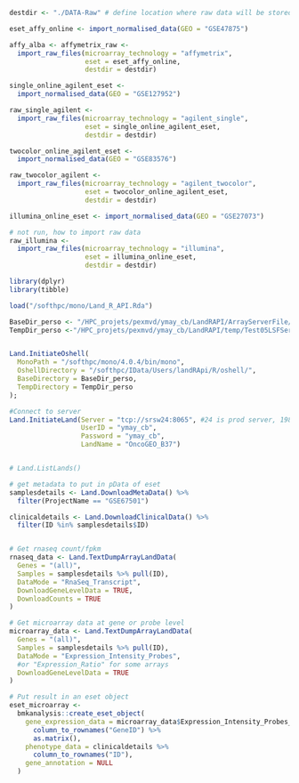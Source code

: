 <!--------------------------------------------------------------------------------------------->
<!--                                                                                         -->
<!--                                     Data Importat                                       -->
<!--                                                                                         -->
<!--------------------------------------------------------------------------------------------->


<!--------------------------------------------------------------------------->
<!--                                                                       -->
<!--                             Import from Geo                           -->
<!--                                                                       -->
<!--------------------------------------------------------------------------->

 <!-- Import Affymetrix data -->

```r
destdir <- "./DATA-Raw" # define location where raw data will be stored

eset_affy_online <- import_normalised_data(GEO = "GSE47875")

affy_alba <- affymetrix_raw <-
  import_raw_files(microarray_technology = "affymetrix",
                   eset = eset_affy_online,
                   destdir = destdir) 
```         

<!-- Import single color Agilent data -->

```r
single_online_agilent_eset <-
  import_normalised_data(GEO = "GSE127952")

raw_single_agilent <-
  import_raw_files(microarray_technology = "agilent_single",
                   eset = single_online_agilent_eset,
                   destdir = destdir)
```

<!-- Import two-color Agilent data -->

```r
twocolor_online_agilent_eset <-
  import_normalised_data(GEO = "GSE83576")

raw_twocolor_agilent <-
  import_raw_files(microarray_technology = "agilent_twocolor",
                   eset = twocolor_online_agilent_eset,
                   destdir = destdir)
```

<!-- Import Illumina data -->

```r
illumina_online_eset <- import_normalised_data(GEO = "GSE27073")

# not run, how to import raw data
raw_illumina <-
  import_raw_files(microarray_technology = "illumina",
                   eset = illumina_online_eset,
                   destdir = destdir)
```

                   
<!--------------------------------------------------------------------------->
<!--                                                                       -->
<!--                         Import from DiseaseLand                       -->
<!--                                                                       -->
<!--------------------------------------------------------------------------->


```r
library(dplyr)
library(tibble)

load("/softhpc/mono/Land_R_API.Rda")

BaseDir_perso <- "/HPC_projets/pexmvd/ymay_cb/LandRAPI/ArrayServerFile/ServerTest05WithLSF/"
TempDir_perso <-"/HPC_projets/pexmvd/ymay_cb/LandRAPI/temp/Test05LSFServerTmp/"


Land.InitiateOshell(
  MonoPath = "/softhpc/mono/4.0.4/bin/mono",
  OshellDirectory = "/softhpc/IData/Users/landRApi/R/oshell/",
  BaseDirectory = BaseDir_perso,
  TempDirectory = TempDir_perso
);

#Connect to server
Land.InitiateLand(Server = "tcp://srsw24:8065", #24 is prod server, 198 is test server
                  UserID = "ymay_cb",
                  Password = "ymay_cb", 
                  LandName = "OncoGEO_B37")


# Land.ListLands()

# get metadata to put in pData of eset
samplesdetails <- Land.DownloadMetaData() %>%
  filter(ProjectName == "GSE67501")

clinicaldetails <- Land.DownloadClinicalData() %>%
  filter(ID %in% samplesdetails$ID)


# Get rnaseq count/fpkm
rnaseq_data <- Land.TextDumpArrayLandData(
  Genes = "(all)",
  Samples = samplesdetails %>% pull(ID),
  DataMode = "RnaSeq_Transcript",
  DownloadGeneLevelData = TRUE,
  DownloadCounts = TRUE
)

# Get microarray data at gene or probe level
microarray_data <- Land.TextDumpArrayLandData(
  Genes = "(all)",
  Samples = samplesdetails %>% pull(ID),
  DataMode = "Expression_Intensity_Probes",
  #or "Expression_Ratio" for some arrays
  DownloadGeneLevelData = TRUE
)

# Put result in an eset object
eset_microarray <-
  bmkanalysis::create_eset_object(
    gene_expression_data = microarray_data$Expression_Intensity_Probes_ByGeneLevel %>%
      column_to_rownames("GeneID") %>%
      as.matrix(),
    phenotype_data = clinicaldetails %>%
      column_to_rownames("ID"),
    gene_annotation = NULL
  )

```


